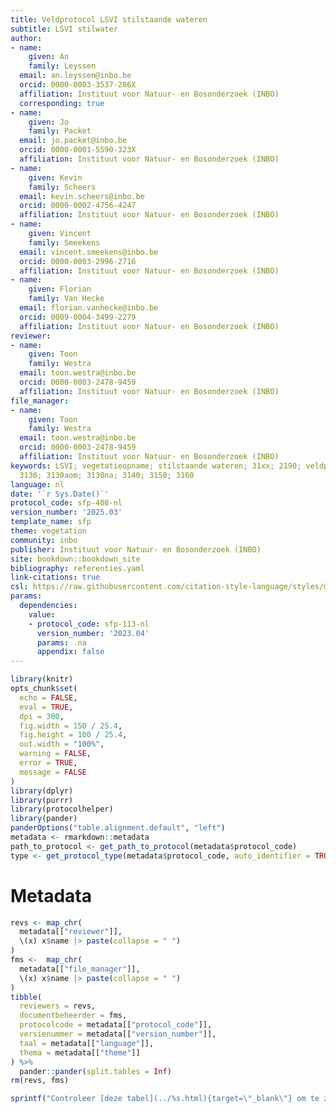 ```yaml
---
title: Veldprotocol LSVI stilstaande wateren
subtitle: LSVI stilwater
author:
- name:
    given: An
    family: Leyssen
  email: an.leyssen@inbo.be
  orcid: 0000-0003-3537-286X
  affiliation: Instituut voor Natuur- en Bosonderzoek (INBO)
  corresponding: true
- name:
    given: Jo
    family: Packet
  email: jo.packet@inbo.be
  orcid: 0000-0001-5590-323X
  affiliation: Instituut voor Natuur- en Bosonderzoek (INBO)
- name:
    given: Kevin
    family: Scheers
  email: kevin.scheers@inbo.be
  orcid: 0000-0002-4756-4247
  affiliation: Instituut voor Natuur- en Bosonderzoek (INBO)
- name:
    given: Vincent
    family: Smeekens
  email: vincent.smeekens@inbo.be
  orcid: 0000-0003-2996-2716
  affiliation: Instituut voor Natuur- en Bosonderzoek (INBO)
- name:
    given: Florian
    family: Van Hecke
  email: florian.vanhecke@inbo.be
  orcid: 0009-0004-3499-2279
  affiliation: Instituut voor Natuur- en Bosonderzoek (INBO)
reviewer:
- name:
    given: Toon
    family: Westra
  email: toon.westra@inbo.be
  orcid: 0000-0003-2478-9459
  affiliation: Instituut voor Natuur- en Bosonderzoek (INBO)
file_manager:
- name:
    given: Toon
    family: Westra
  email: toon.westra@inbo.be
  orcid: 0000-0003-2478-9459
  affiliation: Instituut voor Natuur- en Bosonderzoek (INBO)
keywords: LSVI; vegetatieopname; stilstaande wateren; 31xx; 2190; veldprotocol; 3110;
  3130; 3130aom; 3130na; 3140; 3150; 3160
language: nl
date: '`r Sys.Date()`'
protocol_code: sfp-408-nl
version_number: '2025.03'
template_name: sfp
theme: vegetation
community: inbo
publisher: Instituut voor Natuur- en Bosonderzoek (INBO)
site: bookdown::bookdown_site
bibliography: referenties.yaml
link-citations: true
csl: https://raw.githubusercontent.com/citation-style-language/styles/master/research-institute-for-nature-and-forest.csl
params:
  dependencies:
    value:
    - protocol_code: sfp-113-nl
      version_number: '2023.04'
      params: .na
      appendix: false
---
```


```{=html}
<!--
Instructies bij opmaak van het protocol:

Hieronder vind je de verschillende onderdelen van een protocol.
In de bijhorende losse `Rmd` bestanden vind je een beschrijving wat er bij elk onderdeel vermeld moet worden.
Het is in die bestanden dat je moet editeren.
Niet alle onderdelen zijn altijd van toepassing.
Laat in die gevallen de titels staan en vermeld expliciet "niet van toepassing".
-->
```

```r
library(knitr)
opts_chunk$set(
  echo = FALSE,
  eval = TRUE,
  dpi = 300,
  fig.width = 150 / 25.4,
  fig.height = 100 / 25.4,
  out.width = "100%",
  warning = FALSE,
  error = TRUE,
  message = FALSE
)
library(dplyr)
library(purrr)
library(protocolhelper)
library(pander)
panderOptions("table.alignment.default", "left")
metadata <- rmarkdown::metadata
path_to_protocol <- get_path_to_protocol(metadata$protocol_code)
type <- get_protocol_type(metadata$protocol_code, auto_identifier = TRUE)
```

# Metadata {.unnumbered}

```r
revs <- map_chr(
  metadata[["reviewer"]],
  \(x) x$name |> paste(collapse = " ")
)
fms <-  map_chr(
  metadata[["file_manager"]],
  \(x) x$name |> paste(collapse = " ")
)
tibble(
  reviewers = revs,
  documentbeheerder = fms,
  protocolcode = metadata[["protocol_code"]],
  versienummer = metadata[["version_number"]],
  taal = metadata[["language"]],
  thema = metadata[["theme"]]
) %>%
  pander::pander(split.tables = Inf)
rm(revs, fms)
```

```r
sprintf("Controleer [deze tabel](../%s.html){target=\"_blank\"} om te zien of een meer recente versie beschikbaar is.", type) |> cat() # nolint
```

